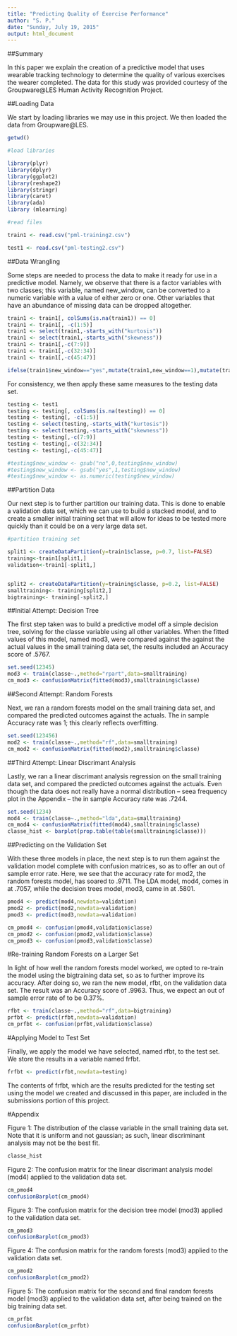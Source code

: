 ```yaml
---
title: "Predicting Quality of Exercise Performance"
author: "S. P."
date: "Sunday, July 19, 2015"
output: html_document
---
```


##Summary

In this paper we explain the creation of a predictive model that uses wearable tracking technology to determine the quality of various exercises the wearer completed. The data for this study was provided courtesy of the Groupware@LES Human Activity Recognition Project.    

##Loading Data

We start by loading libraries we may use in this project. We then loaded the data from Groupware@LES.   

```r
getwd()
```

```r

#load libraries

library(plyr)
library(dplyr)
library(ggplot2)
library(reshape2)
library(stringr)
library(caret)
library(ada)
library (mlearning)

#read files

train1 <- read.csv("pml-training2.csv")

test1 <- read.csv("pml-testing2.csv")

```

##Data Wrangling

Some steps are needed to process the data to make it ready for use in a predictive model. Namely, we observe that there is a factor variables with two classes; this variable, named new_window, can be converted to a numeric variable with a value of either zero or one. Other variables that have an abundance of missing data can be dropped altogether. 

```r
train1 <- train1[, colSums(is.na(train1)) == 0]
train1 <- train1[, -c(1:5)]
train1 <- select(train1,-starts_with("kurtosis"))
train1 <- select(train1,-starts_with("skewness"))
train1 <- train1[,-c(7:9)]
train1 <- train1[,-c(32:34)]
train1 <- train1[,-c(45:47)]

ifelse(train1$new_window=="yes",mutate(train1,new_window==1),mutate(train1,new_window==0))

```

For consistency, we then apply these same measures to the testing data set.  

```r
testing <- test1
testing <- testing[, colSums(is.na(testing)) == 0]
testing <- testing[, -c(1:5)]
testing <- select(testing,-starts_with("kurtosis"))
testing <- select(testing,-starts_with("skewness"))
testing <- testing[,-c(7:9)]
testing <- testing[,-c(32:34)]
testing <- testing[,-c(45:47)]

#testing$new_window <- gsub("no",0,testing$new_window)
#testing$new_window <- gsub("yes",1,testing$new_window)
#testing$new_window <- as.numeric(testing$new_window)

```
##Partition Data

Our next step is to further partition our training data. This is done to enable a validation data set, which we can use to build a stacked model, and to create a smaller initial training set that will allow for ideas to be tested more quickly than it could be on a very large data set. 

```r
#partition training set

split1 <- createDataPartition(y=train1$classe, p=0.7, list=FALSE)
training<-train1[split1,]
validation<-train1[-split1,]


split2 <- createDataPartition(y=training$classe, p=0.2, list=FALSE)
smalltraining<- training[split2,]
bigtraining<- training[-split2,]
```


##Initial Attempt: Decision Tree

The first step taken was to build a predictive model off a simple decision tree, solving for the classe variable using all other variables. When the fitted values of this model, named mod3, were compared against the against the actual values in the small training data set, the results included an Accuracy score of .5767.   

```r
set.seed(12345)
mod3 <- train(classe~.,method="rpart",data=smalltraining)
cm_mod3 <- confusionMatrix(fitted(mod3),smalltraining$classe)
```

##Second Attempt: Random Forests

Next, we ran a random forests model on the small training data set, and compared the predicted outcomes against the actuals. The in sample Accuracy rate was 1; this clearly reflects overfitting. 

```r
set.seed(123456)
mod2 <- train(classe~.,method="rf",data=smalltraining)
cm_mod2 <- confusionMatrix(fitted(mod2),smalltraining$classe)
```

##Third Attempt: Linear Discrimant Analysis

Lastly, we ran a linear discrimant analysis regression on the small training data set, and compared the predicted outcomes against the actuals. Even though the data does not really have a normal distribution -- seea frequency plot in the Appendix -- the in sample Accuracy rate was .7244. 


```r
set.seed(1234)
mod4 <- train(classe~.,method="lda",data=smalltraining)
cm_mod4 <- confusionMatrix(fitted(mod4),smalltraining$classe)
classe_hist <- barplot(prop.table(table(smalltraining$classe)))
```

##Predicting on the Validation Set

With these three models in place, the next step is to run them against the validation model complete with confusion matrices, so as to offer an out of sample error rate. Here, we see that the accuracy rate for mod2, the random forests model, has soared to .9711. The LDA model, mod4, comes in at .7057, while the decision trees model, mod3, came in at .5801.         

```r
pmod4 <- predict(mod4,newdata=validation)
pmod2 <- predict(mod2,newdata=validation)
pmod3 <- predict(mod3,newdata=validation)

cm_pmod4 <- confusion(pmod4,validation$classe)
cm_pmod2 <- confusion(pmod2,validation$classe)
cm_pmod3 <- confusion(pmod3,validation$classe)

```

#Re-training Random Forests on a Larger Set

In light of how well the random forests model worked, we opted to re-train the model using the bigtraining data set, so as to further improve its accuracy. After doing so, we ran the new model, rfbt, on the validation data set. The result was an Accuracy score of .9963. Thus, we expect an out of sample error rate of to be 0.37%.  

```r
rfbt <- train(classe~.,method="rf",data=bigtraining)
prfbt <- predict(rfbt,newdata=validation)
cm_prfbt <- confusion(prfbt,validation$classe)
```

#Applying Model to Test Set

Finally, we apply the model we have selected, named rfbt, to the test set. We store the results in a variable named frfbt. 

```r
frfbt <- predict(rfbt,newdata=testing)
```

The contents of frfbt, which are the results predicted for the testing set using the model we created and discussed in this paper, are included in the submissions portion of this project. 

#Appendix

Figure 1: The distribution of the classe variable in the small training data set. Note that it is uniform and not gaussian; as such, linear discriminant analysis may not be the best fit. 

```r
classe_hist
```

Figure 2: The confusion matrix for the linear discrimant analysis model (mod4) applied to the validation data set. 

```r
cm_pmod4
confusionBarplot(cm_pmod4)
```

Figure 3: The confusion matrix for the decision tree model (mod3) applied to the validation data set. 

```r
cm_pmod3
confusionBarplot(cm_pmod3)
```

Figure 4: The confusion matrix for the random forests (mod3) applied to the validation data set. 

```r
cm_pmod2
confusionBarplot(cm_pmod2)
```

Figure 5: The confusion matrix for the second and final random forests  model (mod3) applied to the validation data set, after being trained on the big training data set. 

```r
cm_prfbt
confusionBarplot(cm_prfbt)
```
